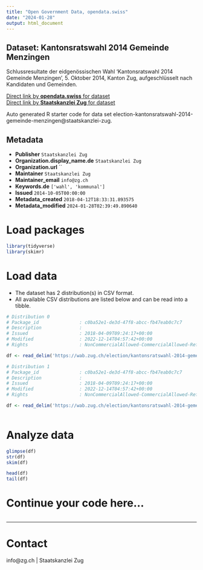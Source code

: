```yaml
---
title: "Open Government Data, opendata.swiss"
date: "2024-01-28"
output: html_document
---
```


## Dataset: Kantonsratswahl 2014 Gemeinde Menzingen

Schlussresultate der eidgenössischen Wahl 'Kantonsratswahl 2014 Gemeinde Menzingen', 5. Oktober 2014, Kanton Zug, aufgeschlüsselt nach Kandidaten und Gemeinden.

[Direct link by **opendata.swiss** for dataset](https://opendata.swiss/de/dataset/kantonsratswahl-2014-gemeinde-menzingen)<br>
[Direct link by **Staatskanzlei Zug** for dataset](https://wab.zug.ch/election/kantonsratswahl-2014-gemeinde-menzingen/data)

Auto generated R starter code for data set election-kantonsratswahl-2014-gemeinde-menzingen@staatskanzlei-zug.

## Metadata

- **Publisher** `Staatskanzlei Zug`
- **Organization.display_name.de** `Staatskanzlei Zug`
- **Organization.url** ``
- **Maintainer** `Staatskanzlei Zug`
- **Maintainer_email** `info@zg.ch`
- **Keywords.de** `['wahl', 'kommunal']`
- **Issued** `2014-10-05T00:00:00`
- **Metadata_created** `2018-04-12T18:33:31.893575`
- **Metadata_modified** `2024-01-28T02:39:49.890640`


# Load packages

```r

library(tidyverse)
library(skimr)

```

# Load data

-   The dataset has 2 distribution(s) in CSV format.
-   All available CSV distributions are listed below and can be read into a tibble.

```r

# Distribution 0
# Package_id               : c0ba52e1-de3d-47f8-abcc-fb47eab0c7c7
# Description              : 
# Issued                   : 2018-04-09T09:24:17+00:00
# Modified                 : 2022-12-14T04:57:42+00:00
# Rights                   : NonCommercialAllowed-CommercialAllowed-ReferenceRequired

df <- read_delim('https://wab.zug.ch/election/kantonsratswahl-2014-gemeinde-menzingen/data-csv')

# Distribution 1
# Package_id               : c0ba52e1-de3d-47f8-abcc-fb47eab0c7c7
# Description              : 
# Issued                   : 2018-04-09T09:24:17+00:00
# Modified                 : 2022-12-14T04:57:42+00:00
# Rights                   : NonCommercialAllowed-CommercialAllowed-ReferenceRequired

df <- read_delim('https://wab.zug.ch/election/kantonsratswahl-2014-gemeinde-menzingen/data-parties-csv')



```

# Analyze data

```r

glimpse(df)
str(df)
skim(df)

head(df)
tail(df)

```

# Continue your code here...

```r

```

------------------------------------------------------------------------

# Contact

info@zg.ch | Staatskanzlei Zug
